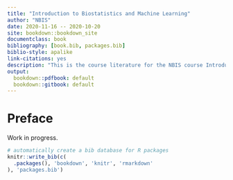 ```yaml
--- 
title: "Introduction to Biostatistics and Machine Learning"
author: "NBIS"
date: 2020-11-16 -- 2020-10-20
site: bookdown::bookdown_site
documentclass: book
bibliography: [book.bib, packages.bib]
biblio-style: apalike
link-citations: yes
description: "This is the course literature for the NBIS course Introduction to Biostatistics and Machine Learning."
output:
  bookdown::pdfbook: default
  bookdown::gitbook: default
---
```


# Preface {-}

Work in progress.

```r
# automatically create a bib database for R packages
knitr::write_bib(c(
  .packages(), 'bookdown', 'knitr', 'rmarkdown'
), 'packages.bib')
```
